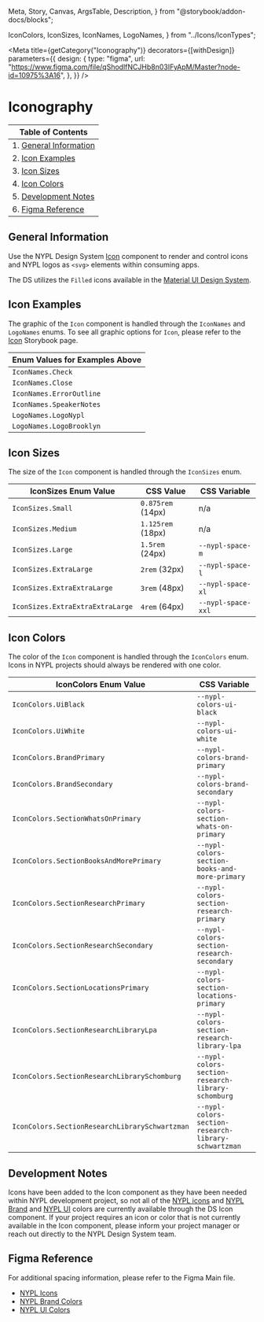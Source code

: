   Meta,
  Story,
  Canvas,
  ArgsTable,
  Description,
} from "@storybook/addon-docs/blocks";

  IconColors,
  IconSizes,
  IconNames,
  LogoNames,
} from "../Icons/IconTypes";

<Meta
  title={getCategory("Iconography")}
  decorators={[withDesign]}
  parameters={{
    design: {
      type: "figma",
      url:
        "https://www.figma.com/file/qShodlfNCJHb8n03IFyApM/Master?node-id=10975%3A16",
    },
  }}
/>

# Iconography

| Table of Contents                              |
| ---------------------------------------------- |
| 1. [General Information](#general-information) |
| 2. [Icon Examples](#icon-examples)             |
| 3. [Icon Sizes](#icon-sizes)                   |
| 4. [Icon Colors](#icon-colors)                 |
| 5. [Development Notes](#development-notes)     |
| 6. [Figma Reference](#figma-reference)         |

## General Information

Use the NYPL Design System [Icon](https://nypl.github.io/nypl-design-system/storybook-static/?path=/docs/icon--control-props) component to render and control icons and NYPL logos as `<svg>` elements within consuming apps.

The DS utilizes the `Filled` icons available in the [Material UI Design System](https://material-ui.com/components/material-icons/).

## Icon Examples

The graphic of the `Icon` component is handled through the `IconNames` and `LogoNames` enums. To see all graphic options for `Icon`, please refer to the [Icon](https://nypl.github.io/nypl-design-system/storybook-static/?path=/docs/icon--control-props) Storybook page.

<Canvas>
  <DSProvider>
    <span style={{ marginRight: "1rem" }}>
      <Icon
        decorative
        size={IconSizes.ExtraExtraExtraLarge}
        name={IconNames.Check}
        style={{ marginRight: "1rem" }}
      />
    </span>
    <span style={{ marginRight: "1rem" }}>
      <Icon
        decorative
        size={IconSizes.ExtraExtraExtraLarge}
        name={IconNames.Close}
        style={{ marginRight: "1rem" }}
      />
    </span>
    <span style={{ marginRight: "1rem" }}>
      <Icon
        decorative
        size={IconSizes.ExtraExtraExtraLarge}
        name={IconNames.ErrorOutline}
        style={{ marginRight: "1rem" }}
      />
    </span>
    <span style={{ marginRight: "1rem" }}>
      <Icon
        decorative
        size={IconSizes.ExtraExtraExtraLarge}
        name={IconNames.SpeakerNotes}
        style={{ marginRight: "1rem" }}
      />
    </span>
    <span style={{ marginRight: "1rem" }}>
      <Icon
        decorative
        size={IconSizes.ExtraExtraExtraLarge}
        name={LogoNames.LogoNypl}
        style={{ marginRight: "1rem" }}
      />
    </span>
    <span style={{ marginRight: "1rem" }}>
      <Icon
        decorative
        size={IconSizes.ExtraExtraExtraLarge}
        name={LogoNames.LogoBrooklyn}
      />
    </span>
  </DSProvider>
</Canvas>

| Enum Values for Examples Above |
| ------------------------------ |
| `IconNames.Check`              |
| `IconNames.Close`              |
| `IconNames.ErrorOutline`       |
| `IconNames.SpeakerNotes`       |
| `LogoNames.LogoNypl`           |
| `LogoNames.LogoBrooklyn`       |

## Icon Sizes

The size of the `Icon` component is handled through the `IconSizes` enum.

<Canvas>
  <DSProvider>
    <div style={{ display: "flex", alignItems: "center" }}>
      <span style={{ marginRight: "1rem" }}>
        <Icon size={IconSizes.Small} name={IconNames.Check} />
      </span>
      <span style={{ marginRight: "1rem" }}>
        <Icon size={IconSizes.Medium} name={IconNames.Check} />
      </span>
      <span style={{ marginRight: "1rem" }}>
        <Icon size={IconSizes.Large} name={IconNames.Check} />
      </span>
      <span style={{ marginRight: "1rem" }}>
        <Icon size={IconSizes.ExtraLarge} name={IconNames.Check} />
      </span>
      <span style={{ marginRight: "1rem" }}>
        <Icon size={IconSizes.ExtraExtraLarge} name={IconNames.Check} />
      </span>
      <span style={{ marginRight: "1rem" }}>
        <Icon size={IconSizes.ExtraExtraExtraLarge} name={IconNames.Check} />
      </span>
    </div>
  </DSProvider>
</Canvas>

| IconSizes Enum Value             | CSS Value         | CSS Variable       |
| -------------------------------- | ----------------- | ------------------ |
| `IconSizes.Small`                | `0.875rem` (14px) | n/a                |
| `IconSizes.Medium`               | `1.125rem` (18px) | n/a                |
| `IconSizes.Large`                | `1.5rem` (24px)   | `--nypl-space-m`   |
| `IconSizes.ExtraLarge`           | `2rem` (32px)     | `--nypl-space-l`   |
| `IconSizes.ExtraExtraLarge`      | `3rem` (48px)     | `--nypl-space-xl`  |
| `IconSizes.ExtraExtraExtraLarge` | `4rem` (64px)     | `--nypl-space-xxl` |

## Icon Colors

The color of the `Icon` component is handled through the `IconColors` enum. Icons in NYPL projects should always be rendered with one color.

<Canvas>
  <DSProvider>
    <Icon size={IconSizes.ExtraExtraExtraLarge} name={IconNames.Check} />
    <Icon
      name={IconNames.Check}
      size={IconSizes.ExtraExtraExtraLarge}
      color={IconColors.BrandPrimary}
    />
    <Icon
      name={IconNames.Check}
      size={IconSizes.ExtraExtraExtraLarge}
      color={IconColors.SectionResearchPrimary}
    />
    <Icon
      name={IconNames.Check}
      size={IconSizes.ExtraExtraExtraLarge}
      color={IconColors.SectionResearchLibrarySchwartzman}
    />
    <Icon
      name={IconNames.Check}
      size={IconSizes.ExtraExtraExtraLarge}
      color={IconColors.SectionResearchLibrarySchomburg}
    />
  </DSProvider>
</Canvas>

| IconColors Enum Value                          | CSS Variable                                         |
| ---------------------------------------------- | ---------------------------------------------------- |
| `IconColors.UiBlack`                           | `--nypl-colors-ui-black`                             |
| `IconColors.UiWhite`                           | `--nypl-colors-ui-white`                             |
| `IconColors.BrandPrimary`                      | `--nypl-colors-brand-primary`                        |
| `IconColors.BrandSecondary`                    | `--nypl-colors-brand-secondary`                      |
| `IconColors.SectionWhatsOnPrimary`             | `--nypl-colors-section-whats-on-primary`             |
| `IconColors.SectionBooksAndMorePrimary`        | `--nypl-colors-section-books-and-more-primary`       |
| `IconColors.SectionResearchPrimary`            | `--nypl-colors-section-research-primary`             |
| `IconColors.SectionResearchSecondary`          | `--nypl-colors-section-research-secondary`           |
| `IconColors.SectionLocationsPrimary`           | `--nypl-colors-section-locations-primary`            |
| `IconColors.SectionResearchLibraryLpa`         | `--nypl-colors-section-research-library-lpa`         |
| `IconColors.SectionResearchLibrarySchomburg`   | `--nypl-colors-section-research-library-schomburg`   |
| `IconColors.SectionResearchLibrarySchwartzman` | `--nypl-colors-section-research-library-schwartzman` |

## Development Notes

Icons have been added to the Icon component as they have been needed within NYPL development project, so not all of the [NYPL icons](https://www.figma.com/file/qShodlfNCJHb8n03IFyApM/?node-id=10734%3A3945) and [NYPL Brand](https://www.figma.com/file/qShodlfNCJHb8n03IFyApM/Main?node-id=15454%3A47007) and [NYPL UI](https://www.figma.com/file/qShodlfNCJHb8n03IFyApM/Main?node-id=14989%3A37) colors are currently available through the DS Icon component. If your project requires an icon or color that is not currently available in the Icon component, please inform your project manager or reach out directly to the NYPL Design System team.

## Figma Reference

For additional spacing information, please refer to the Figma Main file.

- [NYPL Icons](https://www.figma.com/file/qShodlfNCJHb8n03IFyApM/?node-id=10734%3A3945)
- [NYPL Brand Colors](https://www.figma.com/file/qShodlfNCJHb8n03IFyApM/Main?node-id=15454%3A47007)
- [NYPL UI Colors](https://www.figma.com/file/qShodlfNCJHb8n03IFyApM/Main?node-id=14989%3A37)

